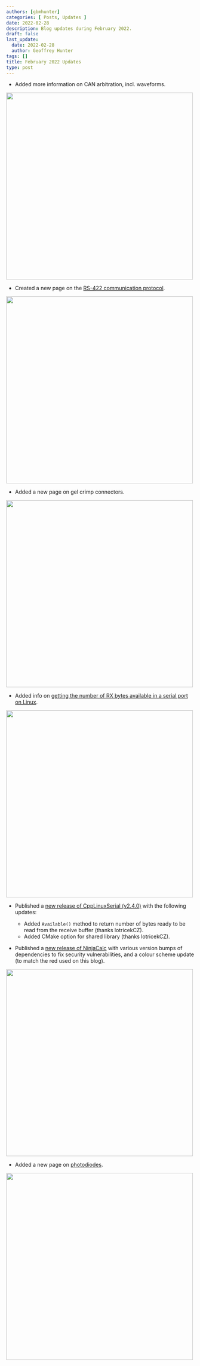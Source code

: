 ```yaml
---
authors: [gbmhunter]
categories: [ Posts, Updates ]
date: 2022-02-28
description: Blog updates during February 2022.
draft: false
last_update:
  date: 2022-02-28
  author: Geoffrey Hunter
tags: []
title: February 2022 Updates
type: post
---
```



* Added more information on CAN arbitration, incl. waveforms.


<Image src={can_arbitration_screenshot} width="500px"></Image>

* Created a new page on the [RS-422 communication protocol](/electronics/communication-protocols/rs-422-protocol/).


<Image src={rs422_screenshot} width="500px"></Image>

* Added a new page on gel crimp connectors.


<Image src={gel_crimp_connectors_screenshot} width="500px"></Image>

* Added info on [getting the number of RX bytes available in a serial port on Linux](/programming/operating-systems/linux/linux-serial-ports-using-c-cpp/).


<Image src={number_of_rx_bytes_linux_serial_screenshot} width="500px"></Image>

* Published a [new release of CppLinuxSerial (v2.4.0)](https://github.com/gbmhunter/CppLinuxSerial/releases/tag/v2.4.0) with the following updates:
    * Added `Available()` method to return number of bytes ready to be read from the receive buffer (thanks lotricekCZ).
    * Added CMake option for shared library (thanks lotricekCZ).

* Published a [new release of NinjaCalc](https://ninjacalc.mbedded.ninja/calculators/electronics/cabling/wire-gauge-calculator) with various version bumps of dependencies to fix security vulnerabilities, and a colour scheme update (to match the red used on this blog).


<Image src={ninjacalc_screenshot} width="500px"></Image>

* Added a new page on [photodiodes](/electronics/components/diodes/photodiodes/).


<Image src={photodiodes_screenshot} width="500px"></Image>
